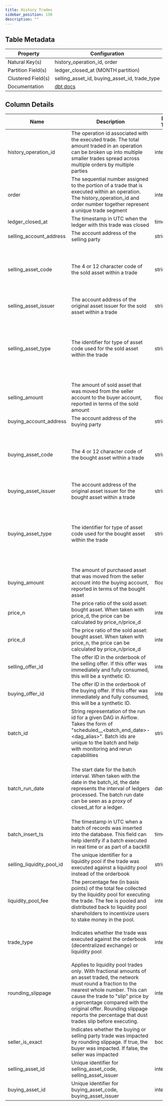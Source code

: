 ```yaml
---
title: History Trades
sidebar_position: 130
description: ""
---
```


<div className="scoped-data-dictionary-table">

## Table Metadata

| Property | Configuration |
| --- | --- |
| Natural Key(s) | history_operation_id, order |
| Partition Field(s) | ledger_closed_at (MONTH partition) |
| Clustered Field(s) | selling_asset_id, buying_asset_id, trade_type |
| Documentation | [dbt docs](http://www.stellar-dbt-docs.com/#!/source/source.stellar_dbt_public.crypto_stellar.history_trades) |

## Column Details

| Name | Description | Data Type | Domain Values | Required? | Notes |
| --- | --- | --- | --- | --- | --- |
| history_operation_id | The operation id associated with the executed trade. The total amount traded in an operation can be broken up into multiple smaller trades spread across multiple orders by multiple parties | integer |  | Yes | There is a many-to-one relationship for history_operation_id with the history_operations table. |
| order | The sequential number assigned to the portion of a trade that is executed within an operation. The history_operation_id and order number together represent a unique trade segment | integer |  | Yes |  |
| ledger_closed_at | The timestamp in UTC when the ledger with this trade was closed | timestamp |  | Yes |  |
| selling_account_address | The account address of the selling party | string |  | No |  |
| selling_asset_code | The 4 or 12 character code of the sold asset within a trade | string |  | No | Asset codes have no guarantees of uniqueness. The combination of asset code, issuer, and type represents a distinct asset |
| selling_asset_issuer | The account address of the original asset issuer for the sold asset within a trade | string |  | No |  |
| selling_asset_type | The identifier for type of asset code used for the sold asset within the trade | string | <ul><li>credit_alphanum4</li><li>credit_alphanum12</li><li>native</li></ul> | Yes | XLM is the native asset to the network. XLM has no asset code or issuer representation and will instead be displayed with an asset type of 'native' |
| selling_amount | The amount of sold asset that was moved from the seller account to the buyer account, reported in terms of the sold amount | float |  | Yes |  |
| buying_account_address | The account address of the buying party | string |  | No |  |
| buying_asset_code | The 4 or 12 character code of the bought asset within a trade | string |  | No | Asset codes have no guarantees of uniqueness. The combination of asset code, issuer, and type represents a distinct asset |
| buying_asset_issuer | The account address of the original asset issuer for the bought asset within a trade | string |  | No |  |
| buying_asset_type | The identifier for type of asset code used for the bought asset within the trade | string | <ul><li>credit_alphanum4</li><li>credit_alphanum12</li><li>native</li></ul> | Yes | XLM is the native asset to the network. XLM has no asset code or issuer representation and will instead be displayed with an asset type of 'native' |
| buying_amount | The amount of purchased asset that was moved from the seller account into the buying account, reported in terms of the bought asset | float |  | Yes |  |
| price_n | The price ratio of the sold asset: bought asset. When taken with price_d, the price can be calculated by price_n/price_d | integer |  | No |  |
| price_d | The price ratio of the sold asset: bought asset. When taken with price_n, the price can be calculated by price_n/price_d | integer |  | No |  |
| selling_offer_id | The offer ID in the orderbook of the selling offer. If this offer was immediately and fully consumed, this will be a synthetic ID. | integer |  | No |  |
| buying_offer_id | The offer ID in the orderbook of the buying offer. If this offer was immediately and fully consumed, this will be a synthetic ID. | integer |  | No |  |
| batch_id | String representation of the run id for a given DAG in Airflow. Takes the form of "scheduled\_\_\<batch_end_date>-\<dag_alias>". Batch ids are unique to the batch and help with monitoring and rerun capabilities | string |  | No |  |
| batch_run_date | The start date for the batch interval. When taken with the date in the batch_id, the date represents the interval of ledgers processed. The batch run date can be seen as a proxy of closed_at for a ledger. | datetime |  | No | The table is partitioned on batch_run_date. It is recommended to always include the batch_run_date in the filter if possible to help reduce query cost. |
| batch_insert_ts | The timestamp in UTC when a batch of records was inserted into the database. This field can help identify if a batch executed in real time or as part of a backfill | timestamp |  | No |  |
| selling_liquidity_pool_id | The unique identifier for a liquidity pool if the trade was executed against a liquidity pool instead of the orderbook | string |  | No |  |
| liquidity_pool_fee | The percentage fee (in basis points) of the total fee collected by the liquidity pool for executing the trade. The fee is pooled and distributed back to liquidity pool shareholders to incentivize users to stake money in the pool. | integer | 30 | No | Liquidity pool fees can only change with protocol changes to the network itself |
| trade_type | Indicates whether the trade was executed against the orderbook (decentralized exchange) or liquidity pool | integer | <ul><li>1 - Decentralized Exchange Trade</li><li>2 - Liquidity Pool Trade</li></ul> | No |  |
| rounding_slippage | Applies to liquidity pool trades only. With fractional amounts of an asset traded, the network must round a fraction to the nearest whole number. This can cause the trade to "slip" price by a percentage compared with the original offer. Rounding slippage reports the percentage that dust trades slip before executing. | integer |  | No | Defaults to 1. Rounding Slippage is always unprofitable for the trader and is not a valid way to try and extract more value from the network. |
| seller_is_exact | Indicates whether the buying or selling party trade was impacted by rounding slippage. If true, the buyer was impacted. If false, the seller was impacted | boolean |  | No |  |
| selling_asset_id | Unique identifier for selling_asset_code, selling_asset_issuer | integer |  | No |  |
| buying_asset_id | Unique identifier for buying_asset_code, buying_asset_issuer | integer |  | No |  |

</div>
